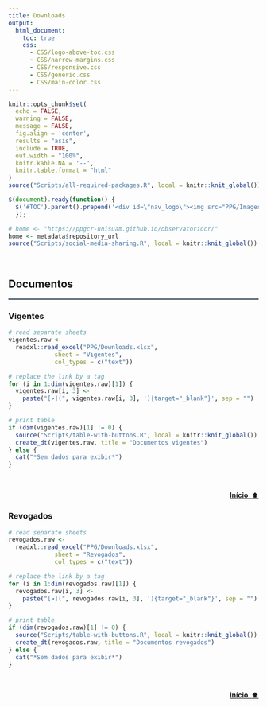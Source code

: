 ```yaml
---
title: Downloads
output:
  html_document:
    toc: true
    css:
      - CSS/logo-above-toc.css
      - CSS/narrow-margins.css
      - CSS/responsive.css
      - CSS/generic.css
      - CSS/main-color.css
---
```


<!--install and/or load all R packages-->
```r
knitr::opts_chunk$set(
  echo = FALSE,
  warning = FALSE,
  message = FALSE,
  fig.align = 'center',
  results = "asis",
  include = TRUE,
  out.width = "100%",
  knitr.kable.NA = '--',
  knitr.table.format = "html"
)
source("Scripts/all-required-packages.R", local = knitr::knit_global())
```

<!--script for inserting LOGO ABOVE THE TOC-->
```js
$(document).ready(function() {
  $('#TOC').parent().prepend('<div id=\"nav_logo\"><img src="PPG/Images/logo-programa.png"></div>');
  });
```

<!--script for sharing-->
<p align="right">
```r
# home <- "https://ppgcr-unisuam.github.io/observatoriocr/"
home <- metadata$repository_url
source("Scripts/social-media-sharing.R", local = knitr::knit_global())
```
</p>

<br>

## **Documentos** {.tabset}

<!--script for generating HORIZONTAL LINE-->
<hr style="height:2px;border-width:0;color:#2C3E50;background-color:#2C3E50">

### **Vigentes**

```r
# read separate sheets
vigentes.raw <-
  readxl::read_excel("PPG/Downloads.xlsx",
             sheet = "Vigentes",
             col_types = c("text"))

# replace the link by a tag
for (i in 1:dim(vigentes.raw)[1]) {
  vigentes.raw[i, 3] <-
    paste("[↗️](", vigentes.raw[i, 3], '){target="_blank"}', sep = "")
}

# print table
if (dim(vigentes.raw)[1] != 0) {
  source("Scripts/table-with-buttons.R", local = knitr::knit_global())
  create_dt(vigentes.raw, title = "Documentos vigentes")
} else {
  cat("*Sem dados para exibir*")
}
```

<br>

<a style="float:right" href="#top"><b>Início &nbsp;</b>⬆️</a>

<br>

### **Revogados**

```r
# read separate sheets
revogados.raw <-
  readxl::read_excel("PPG/Downloads.xlsx",
             sheet = "Revogados",
             col_types = c("text"))

# replace the link by a tag
for (i in 1:dim(revogados.raw)[1]) {
  revogados.raw[i, 3] <-
    paste("[↗️](", revogados.raw[i, 3], '){target="_blank"}', sep = "")
}

# print table
if (dim(revogados.raw)[1] != 0) {
  source("Scripts/table-with-buttons.R", local = knitr::knit_global())
  create_dt(revogados.raw, title = "Documentos revogados")
} else {
  cat("*Sem dados para exibir*")
}
```

<br>

<a style="float:right" href="#top"><b>Início &nbsp;</b>⬆️</a>

<br>
